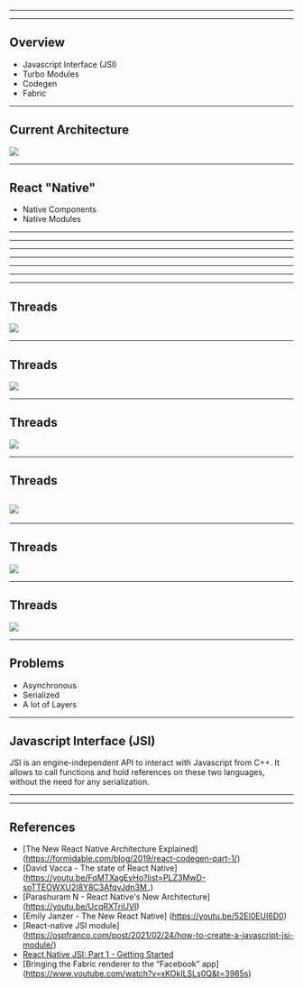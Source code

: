 



<Head>
  <title>RN Architecture in 2021</title>
</Head>

<Intro />

---

<Cover />

---

## Overview

<ul>
  <Appear>
    <li>Javascript Interface (JSI)</li>
    <li>Turbo Modules</li>
    <li>Codegen</li>
    <li>Fabric</li>
  </Appear>
</ul>

---

## Current Architecture

<Img src="./img/current_architecture_diagram.png" height={500} />

---

## React "Native"

<ul>
  <Appear>
    <li>Native Components</li>
    <li>Native Modules</li>
  </Appear>
</ul>

---

<div style={{ fontSize: 26 }}>
  <CodeSurfer
    title="Native Component: Color View"
    code={require("!raw-loader!./ColorViewManager.java")}
    showNumbers={false}
    dark={true}
    lang="java"
    steps={[{ range: [1, 20], notes: "ColorViewManager.java" }]}
  />
</div>

---

<div style={{ fontSize: 26 }}>
  <CodeSurfer
    title="Native Component: Color View"
    code={require("!raw-loader!./ColorPackage.java")}
    showNumbers={false}
    dark={true}
    lang="java"
    steps={[
      { range: [1, 11], notes: "ColorPackage.java" },
      { range: [7, 10], notes: "ColorPackage.java" },
    ]}
  />
</div>

---

<div style={{ fontSize: 26 }}>
  <CodeSurfer
    title="Native Component: Color View"
    code={require("!raw-loader!./ColorApp.js")}
    showNumbers={false}
    dark={true}
    lang="javascript"
    steps={[
      { range: [1, 3], notes: "App.js" },
      { range: [5, 11], notes: "App.js" },
    ]}
  />
</div>

---

<div style={{ fontSize: 26 }}>
  <CodeSurfer
    title="Native Module: Sum"
    code={require("!raw-loader!./SumModule.java")}
    showNumbers={false}
    dark={true}
    lang="java"
    steps={[{ range: [1, 19], notes: "SumModule.java" }]}
  />
</div>

---

<div style={{ fontSize: 26 }}>
  <CodeSurfer
    title="Native Module: Sum"
    code={require("!raw-loader!./SumPackage.java")}
    showNumbers={false}
    dark={true}
    lang="java"
    steps={[
      { range: [1, 11], notes: "ColorPackage.java" },
      { range: [2, 7], notes: "ColorPackage.java" },
    ]}
  />
</div>

---

<div style={{ fontSize: 26 }}>
  <CodeSurfer
    title="Native Module: Sum"
    code={require("!raw-loader!./SumApp.js")}
    showNumbers={false}
    dark={true}
    lang="javascript"
    steps={[
      { range: [1, 3], notes: "App.js" },
      { range: [5, 11], notes: "App.js" },
    ]}
  />
</div>

---

## Threads

<Img src="./img/threads_1.png" height={500} />

---

## Threads

<Img src="./img/threads_2.png" height={500} />

---

## Threads

<Img src="./img/threads_3.png" height={500} />

---

## Threads

## <Img src="./img/threads_4.png" height={500} />

---

## Threads

<Img src="./img/threads_5.png" height={500} />

---

## Threads

<Img src="./img/threads_6.png" height={500} />

---

## Problems

<ul>
  <Appear>
    <li>Asynchronous</li>
    <li>Serialized</li>
    <li>A lot of Layers</li>
  </Appear>
</ul>

---

## Javascript Interface (JSI)

JSI is an engine-independent API to interact with Javascript from C++.
It allows to call functions and hold references on these two languages,
without the need for any serialization.

---

<Patreon />

---

## References

- [The New React Native Architecture Explained] (https://formidable.com/blog/2019/react-codegen-part-1/)
- [David Vacca - The state of React Native] (https://youtu.be/FqMTXagEvHo?list=PLZ3MwD-soTTEOWXU2I8Y8C3AfqvJdn3M_)
- [Parashuram N - React Native's New Architecture] (https://youtu.be/UcqRXTriUVI)
- [Emily Janzer - The New React Native] (https://youtu.be/52El0EUI6D0)
- [React-native JSI module] (https://ospfranco.com/post/2021/02/24/how-to-create-a-javascript-jsi-module/)
- [React Native JSI: Part 1 - Getting Started](https://blog.notesnook.com/getting-started-react-native-jsi/)
- [Bringing the Fabric renderer to the “Facebook” app] (https://www.youtube.com/watch?v=xKOkILSLs0Q&t=3985s)
